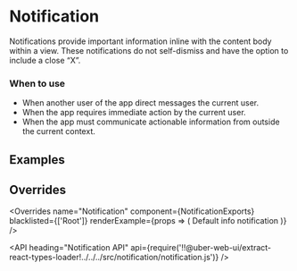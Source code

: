 <!--
Copyright (c) 2018 Uber Technologies, Inc.

This source code is licensed under the MIT license found in the
LICENSE file in the root directory of this source tree.
-->





# Notification

Notifications provide important information inline with the content body within a view. These
notifications do not self-dismiss and have the option to include a close “X”.

### When to use

- When another user of the app direct messages the current user.
- When the app requires immediate action by the current user.
- When the app must communicate actionable information from outside the current context.

## Examples

<Example title="Basic Usage" path="examples/notification/basic.js">
  <Basic />
</Example>

<Example title="Available Kinds" path="examples/notification/kinds.js">
  <Kinds />
</Example>

<Example title="Closeable" path="examples/notification/closeable.js">
  <Closeable />
</Example>

<Example title="Full width" path="examples/notification/full-width.js">
  <FullWidth />
</Example>

<Example title="Overrides" path="examples/notification/overrides.js">
  <Customization />
</Example>

<Example title="Custom Dismiss" path="examples/notification/custom-dismiss.js">
  <CustomDismiss />
</Example>

## Overrides

<Overrides
  name="Notification"
  component={NotificationExports}
  blacklisted={['Root']}
  renderExample={props => (
    <Notification overrides={props.overrides} closeable>
      Default info notification
    </Notification>
  )}
/>

<API
  heading="Notification API"
  api={require('!!@uber-web-ui/extract-react-types-loader!../../../src/notification/notification.js')}
/>
